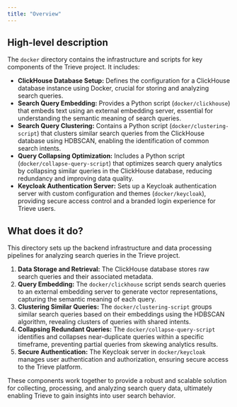 ```yaml
---
title: "Overview"
---
```


## High-level description
The `docker` directory contains the infrastructure and scripts for key components of the Trieve project. It includes:

* **ClickHouse Database Setup:** Defines the configuration for a ClickHouse database instance using Docker, crucial for storing and analyzing search queries.
* **Search Query Embedding:** Provides a Python script (`docker/clickhouse`) that embeds text using an external embedding server, essential for understanding the semantic meaning of search queries.
* **Search Query Clustering:** Contains a Python script (`docker/clustering-script`) that clusters similar search queries from the ClickHouse database using HDBSCAN, enabling the identification of common search intents.
* **Query Collapsing Optimization:** Includes a Python script (`docker/collapse-query-script`) that optimizes search query analytics by collapsing similar queries in the ClickHouse database, reducing redundancy and improving data quality.
* **Keycloak Authentication Server:** Sets up a Keycloak authentication server with custom configuration and themes (`docker/keycloak`), providing secure access control and a branded login experience for Trieve users.

## What does it do?
This directory sets up the backend infrastructure and data processing pipelines for analyzing search queries in the Trieve project. 

1. **Data Storage and Retrieval:** The ClickHouse database stores raw search queries and their associated metadata.
2. **Query Embedding:** The `docker/clickhouse` script sends search queries to an external embedding server to generate vector representations, capturing the semantic meaning of each query.
3. **Clustering Similar Queries:** The `docker/clustering-script` groups similar search queries based on their embeddings using the HDBSCAN algorithm, revealing clusters of queries with shared intents.
4. **Collapsing Redundant Queries:** The `docker/collapse-query-script` identifies and collapses near-duplicate queries within a specific timeframe, preventing partial queries from skewing analytics results.
5. **Secure Authentication:** The Keycloak server in `docker/keycloak` manages user authentication and authorization, ensuring secure access to the Trieve platform.

These components work together to provide a robust and scalable solution for collecting, processing, and analyzing search query data, ultimately enabling Trieve to gain insights into user search behavior.
